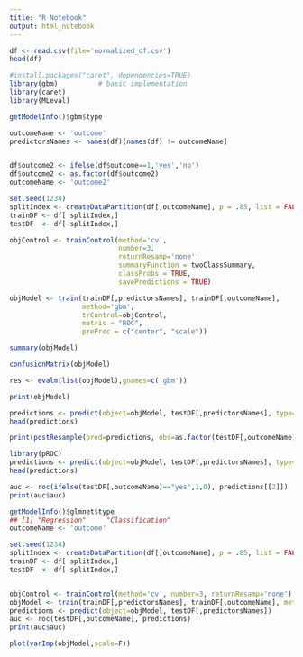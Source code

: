 ```yaml
---
title: "R Notebook"
output: html_notebook
---
```


```r
df <- read.csv(file='normalized_df.csv')
head(df)
```



```r
#install.packages("caret", dependencies=TRUE)
library(gbm)          # basic implementation
library(caret)
library(MLeval)

getModelInfo()$gbm$type

outcomeName <- 'outcome'
predictorsNames <- names(df)[names(df) != outcomeName]


df$outcome2 <- ifelse(df$outcome==1,'yes','no')
df$outcome2 <- as.factor(df$outcome2)
outcomeName <- 'outcome2'

```


```r
set.seed(1234)
splitIndex <- createDataPartition(df[,outcomeName], p = .85, list = FALSE, times = 1)
trainDF <- df[ splitIndex,]
testDF  <- df[-splitIndex,]

```

```r

objControl <- trainControl(method='cv', 
                           number=3, 
                           returnResamp='none', 
                           summaryFunction = twoClassSummary, 
                           classProbs = TRUE,
                           savePredictions = TRUE)

objModel <- train(trainDF[,predictorsNames], trainDF[,outcomeName], 
                  method='gbm', 
                  trControl=objControl,  
                  metric = "ROC",
                  preProc = c("center", "scale"))

summary(objModel)

```

```r
confusionMatrix(objModel)
```
```r
res <- evalm(list(objModel),gnames=c('gbm'))
```

```r
print(objModel)
```


```r
predictions <- predict(object=objModel, testDF[,predictorsNames], type='raw')
head(predictions)
```

```r
print(postResample(pred=predictions, obs=as.factor(testDF[,outcomeName])))
```

```r
library(pROC)
predictions <- predict(object=objModel, testDF[,predictorsNames], type='prob')
head(predictions)
```

```r
auc <- roc(ifelse(testDF[,outcomeName]=="yes",1,0), predictions[[2]])
print(auc$auc)
```



```r
getModelInfo()$glmnet$type
## [1] "Regression"     "Classification"
outcomeName <- 'outcome'

set.seed(1234)
splitIndex <- createDataPartition(df[,outcomeName], p = .85, list = FALSE, times = 1)
trainDF <- df[ splitIndex,]
testDF  <- df[-splitIndex,]


objControl <- trainControl(method='cv', number=3, returnResamp='none')
objModel <- train(trainDF[,predictorsNames], trainDF[,outcomeName], method='glmnet',  metric = "RMSE", trControl=objControl)
predictions <- predict(object=objModel, testDF[,predictorsNames])
auc <- roc(testDF[,outcomeName], predictions)
print(auc$auc)
```

```r
plot(varImp(objModel,scale=F))
```